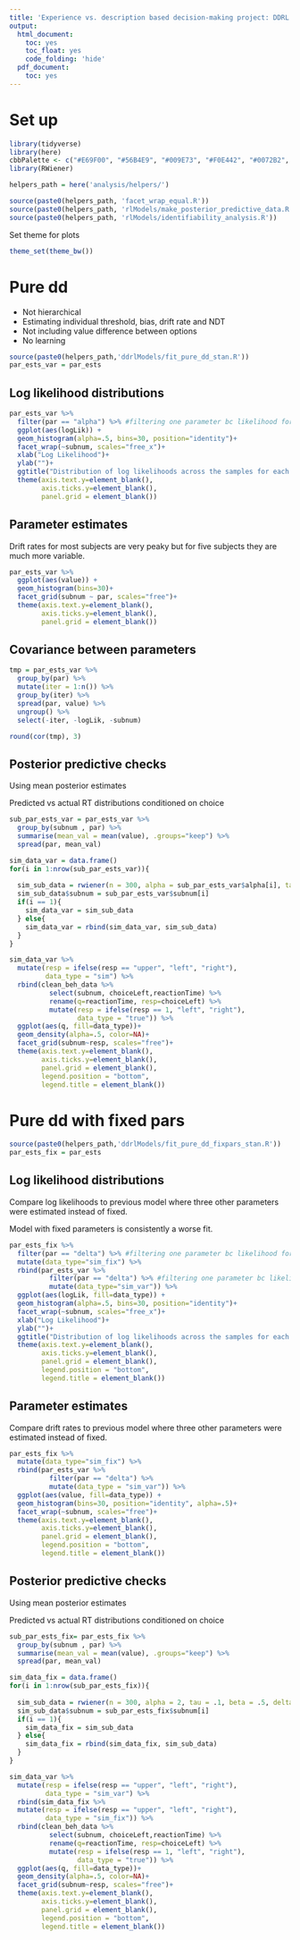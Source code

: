 ```yaml
---
title: 'Experience vs. description based decision-making project: DDRL with Stan (probabilistic estimation)'
output:
  html_document:
    toc: yes
    toc_float: yes
    code_folding: 'hide'
  pdf_document:
    toc: yes
---
```


# Set up

```r
library(tidyverse)
library(here)
cbbPalette <- c("#E69F00", "#56B4E9", "#009E73", "#F0E442", "#0072B2", "#D55E00", "#CC79A7")
library(RWiener)
```

```r
helpers_path = here('analysis/helpers/')
```

```r
source(paste0(helpers_path, 'facet_wrap_equal.R'))
source(paste0(helpers_path, 'rlModels/make_posterior_predictive_data.R'))
source(paste0(helpers_path, 'rlModels/identifiability_analysis.R'))
```

Set theme for plots

```r
theme_set(theme_bw())
```

# Pure dd

- Not hierarchical  
- Estimating individual threshold, bias, drift rate and NDT  
- Not including value difference between options  
- No learning  

```r
source(paste0(helpers_path,'ddrlModels/fit_pure_dd_stan.R'))
par_ests_var = par_ests
```

## Log likelihood distributions

```r
par_ests_var %>%
  filter(par == "alpha") %>% #filtering one parameter bc likelihood for combinations of parameters is the same. nothing special abt alpha here
  ggplot(aes(logLik)) +
  geom_histogram(alpha=.5, bins=30, position="identity")+
  facet_wrap(~subnum, scales="free_x")+
  xlab("Log Likelihood")+
  ylab("")+
  ggtitle("Distribution of log likelihoods across the samples for each subject")+
  theme(axis.text.y=element_blank(),
        axis.ticks.y=element_blank(),
        panel.grid = element_blank())
```

## Parameter estimates

Drift rates for most subjects are very peaky but for five subjects they are much more variable.

```r
par_ests_var %>%
  ggplot(aes(value)) +
  geom_histogram(bins=30)+
  facet_grid(subnum ~ par, scales="free")+
  theme(axis.text.y=element_blank(),
        axis.ticks.y=element_blank(),
        panel.grid = element_blank())
```

## Covariance between parameters

```r
tmp = par_ests_var %>%
  group_by(par) %>%
  mutate(iter = 1:n()) %>%
  group_by(iter) %>%
  spread(par, value) %>%
  ungroup() %>%
  select(-iter, -logLik, -subnum)

round(cor(tmp), 3)  
```

## Posterior predictive checks

Using mean posterior estimates

Predicted vs actual RT distributions conditioned on choice

```r
sub_par_ests_var = par_ests_var %>%
  group_by(subnum , par) %>%
  summarise(mean_val = mean(value), .groups="keep") %>%
  spread(par, mean_val)
```

```r
sim_data_var = data.frame()
for(i in 1:nrow(sub_par_ests_var)){
  
  sim_sub_data = rwiener(n = 300, alpha = sub_par_ests_var$alpha[i], tau = sub_par_ests_var$tau[i], beta = sub_par_ests_var$beta[i], delta = sub_par_ests_var$delta[i])
  sim_sub_data$subnum = sub_par_ests_var$subnum[i]
  if(i == 1){
    sim_data_var = sim_sub_data
  } else{
    sim_data_var = rbind(sim_data_var, sim_sub_data)
  }
}
```

```r
sim_data_var %>%
  mutate(resp = ifelse(resp == "upper", "left", "right"),
         data_type = "sim") %>%
  rbind(clean_beh_data %>%
          select(subnum, choiceLeft,reactionTime) %>%
          rename(q=reactionTime, resp=choiceLeft) %>%
          mutate(resp = ifelse(resp == 1, "left", "right"),
                 data_type = "true")) %>%
  ggplot(aes(q, fill=data_type))+
  geom_density(alpha=.5, color=NA)+
  facet_grid(subnum~resp, scales="free")+
  theme(axis.text.y=element_blank(),
        axis.ticks.y=element_blank(),
        panel.grid = element_blank(),
        legend.position = "bottom",
        legend.title = element_blank())
```

# Pure dd with fixed pars

```r
source(paste0(helpers_path,'ddrlModels/fit_pure_dd_fixpars_stan.R'))
par_ests_fix = par_ests
```

## Log likelihood distributions

Compare log likelihoods to previous model where three other parameters were estimated instead of fixed.  

Model with fixed parameters is consistently a worse fit.

```r
par_ests_fix %>%
  filter(par == "delta") %>% #filtering one parameter bc likelihood for combinations of parameters is the same. nothing special abt alpha here
  mutate(data_type="sim_fix") %>%
  rbind(par_ests_var %>%
          filter(par == "delta") %>% #filtering one parameter bc likelihood for combinations of parameters is the same. nothing special abt alpha here
          mutate(data_type="sim_var")) %>%
  ggplot(aes(logLik, fill=data_type)) +
  geom_histogram(alpha=.5, bins=30, position="identity")+
  facet_wrap(~subnum, scales="free_x")+
  xlab("Log Likelihood")+
  ylab("")+
  ggtitle("Distribution of log likelihoods across the samples for each subject")+
  theme(axis.text.y=element_blank(),
        axis.ticks.y=element_blank(),
        panel.grid = element_blank(),
        legend.position = "bottom",
        legend.title = element_blank())
```

## Parameter estimates

Compare drift rates to previous model where three other parameters were estimated instead of fixed.

```r
par_ests_fix %>%
  mutate(data_type="sim_fix") %>%
  rbind(par_ests_var %>%
          filter(par == "delta") %>%
          mutate(data_type = "sim_var")) %>%
  ggplot(aes(value, fill=data_type)) +
  geom_histogram(bins=30, position="identity", alpha=.5)+
  facet_wrap(~subnum, scales="free")+
  theme(axis.text.y=element_blank(),
        axis.ticks.y=element_blank(),
        panel.grid = element_blank(),
        legend.position = "bottom",
        legend.title = element_blank())
```
## Posterior predictive checks

Using mean posterior estimates

Predicted vs actual RT distributions conditioned on choice

```r
sub_par_ests_fix= par_ests_fix %>%
  group_by(subnum , par) %>%
  summarise(mean_val = mean(value), .groups="keep") %>%
  spread(par, mean_val)
```

```r
sim_data_fix = data.frame()
for(i in 1:nrow(sub_par_ests_fix)){
  
  sim_sub_data = rwiener(n = 300, alpha = 2, tau = .1, beta = .5, delta = sub_par_ests_fix$delta[i])
  sim_sub_data$subnum = sub_par_ests_fix$subnum[i]
  if(i == 1){
    sim_data_fix = sim_sub_data
  } else{
    sim_data_fix = rbind(sim_data_fix, sim_sub_data)
  }
}
```

```r
sim_data_var %>%
  mutate(resp = ifelse(resp == "upper", "left", "right"),
         data_type = "sim_var") %>%
  rbind(sim_data_fix %>%
  mutate(resp = ifelse(resp == "upper", "left", "right"),
         data_type = "sim_fix")) %>%
  rbind(clean_beh_data %>%
          select(subnum, choiceLeft,reactionTime) %>%
          rename(q=reactionTime, resp=choiceLeft) %>%
          mutate(resp = ifelse(resp == 1, "left", "right"),
                 data_type = "true")) %>%
  ggplot(aes(q, fill=data_type))+
  geom_density(alpha=.5, color=NA)+
  facet_grid(subnum~resp, scales="free")+
  theme(axis.text.y=element_blank(),
        axis.ticks.y=element_blank(),
        panel.grid = element_blank(),
        legend.position = "bottom",
        legend.title = element_blank())
```